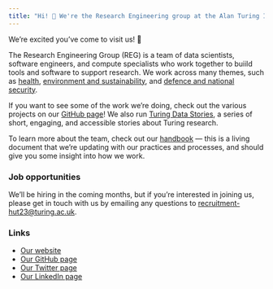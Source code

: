```yaml
---
title: "Hi! 👋 We're the Research Engineering group at the Alan Turing Institute."
---
```


We're excited you've come to visit us! 🎉

The Research Engineering Group (REG) is a team of data scientists, software engineers, and compute specialists who work together to buiild tools and software to support research. We work across many themes, such as [health](https://www.turing.ac.uk/research/research-programmes/health-and-medical-sciences), [environment and sustainability](https://www.turing.ac.uk/research/environment-and-sustainability), and [defence and national security](https://www.turing.ac.uk/research/defence-and-national-security).

If you want to see some of the work we're doing, check out the various projects on our [GitHub page](https://github.com/alan-turing-institute/)! We also run [Turing Data Stories](https://alan-turing-institute.github.io/TuringDataStories/), a series of short, engaging, and accessible stories about Turing research.

To learn more about the team, check out our [handbook](https://alan-turing-institute.github.io/REG-handbook/) — this is a living document that we're updating with our practices and processes, and should give you some insight into how we work.

### Job opportunities
We'll be hiring in the coming months, but if you're interested in joining us, please get in touch with us by emailing any questions to [recruitment-hut23@turing.ac.uk](mailto:recruitment-hut23@turing.ac.uk).

### Links
- [Our website](https://www.turing.ac.uk/research/research-engineering)
- [Our GitHub page](https://github.com/alan-turing-institute/)
- [Our Twitter page](https://twitter.com/turinghut23)
- [Our LinkedIn page](https://www.linkedin.com/showcase/turing-research-engineering/?originalSubdomain=uk)


